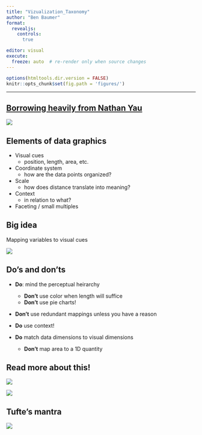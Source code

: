 ```yaml
---
title: "Vizualization_Taxonomy"
author: "Ben Baumer"
format: 
  revealjs:
    controls: 
      true

editor: visual
execute:
  freeze: auto  # re-render only when source changes
---
```


```r
options(htmltools.dir.version = FALSE)
knitr::opts_chunk$set(fig.path = 'figures/')
```

------------------------------------------------------------------------

## [Borrowing heavily from Nathan Yau](https://flowingdata.com/data-points/)

![](https://images-na.ssl-images-amazon.com/images/I/514aUwRUhmL._UX250_.jpg){fig-align="center"}

## Elements of data graphics

-   Visual cues
    -   position, length, area, etc.
-   Coordinate system
    -   how are the data points organized?
-   Scale
    -   how does distance translate into meaning?
-   Context
    -   in relation to what?
-   Faceting / small multiples

##  {background-image="https://s-media-cache-ak0.pinimg.com/originals/c2/46/92/c24692fd95dbfb89f772613a316a5405.png" background-size="contain"}

##  {background-image="https://i.pinimg.com/736x/90/8f/12/908f129be5844828110233b84056d9f2--data-visualization-points.jpg" background-size="contain"}

##  {background-image="https://i.pinimg.com/736x/86/a4/93/86a49342761ca36aeca5f8ee03c64867--data-visualization-points.jpg" background-size="contain"}

##  {background-image="https://i.pinimg.com/736x/62/c6/ee/62c6ee636c47dccad00e7e56c268c3bf--data-visualization-points.jpg" background-size="contain"}

##  {background-image="https://i.pinimg.com/736x/16/06/da/1606dafa2bccb6a99d74b19844b0db60--data-visualization-points.jpg" background-size="contain"}

## Big idea

Mapping variables to visual cues

![](https://raw.githubusercontent.com/tidyverse/ggplot2/master/man/figures/logo.png){fig-align="left"}

##  {background-image="https://s-media-cache-ak0.pinimg.com/originals/6d/09/3a/6d093a70e7d772a5e90178b8d609462e.png" background-size="contain"}

## Do's and don'ts

-   **Do**: mind the perceptual heirarchy

    -   **Don't** use color when length will suffice
    -   **Don't** use pie charts!

-   **Don't** use redundant mappings unless you have a reason

-   **Do** use context!

-   **Do** match data dimensions to visual dimensions

    -   **Don't** map area to a 1D quantity

## Read more about this!

::: {layout-ncol="2"}
![](https://images-na.ssl-images-amazon.com/images/I/41IXJO4Mk6L.jpg){fig-align="left"}

![](https://images-na.ssl-images-amazon.com/images/I/51lfTMyZ8GL._SX399_BO1,204,203,200_.jpg){fig-align="right"}
:::

## Tufte's mantra

![](https://image.slidesharecdn.com/presentingviztoclients1-150120165529-conversion-gate02/95/presenting-data-visualizations-to-clients-34-638.jpg?cb=1421773366){fig-align="center"}
